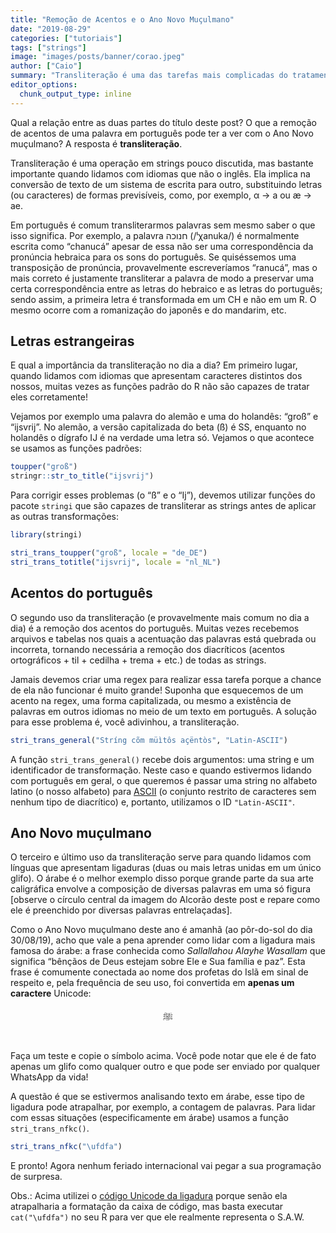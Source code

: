 ```yaml
---
title: "Remoção de Acentos e o Ano Novo Muçulmano"
date: "2019-08-29"
categories: ["tutoriais"]
tags: ["strings"]
image: "images/posts/banner/corao.jpeg"
author: ["Caio"]
summary: "Transliteração é uma das tarefas mais complicadas do tratamento de strings, mas o pacote stringi pode nos salvar."
editor_options: 
  chunk_output_type: inline
---
```


Qual a relação entre as duas partes do título deste post? O que a remoção de
acentos de uma palavra em português pode ter a ver com o Ano Novo muçulmano? A
resposta é **transliteração**.

Transliteração é uma operação em strings pouco discutida, mas bastante
importante quando lidamos com idiomas que não o inglês. Ela implica na conversão
de texto de um sistema de escrita para outro, substituindo letras (ou
caracteres) de formas previsíveis, como, por exemplo, α → a ou æ → ae.

Em português é comum transliterarmos palavras sem mesmo saber o que isso
significa. Por exemplo, a palavra חנוכה (/ˡχanuka/) é normalmente escrita como 
"chanucá" apesar de essa não ser uma correspondência da pronúncia hebraica para
os sons do português. Se quiséssemos uma transposição de pronúncia,
provavelmente escreveríamos "ranucá", mas o mais correto é justamente
transliterar a palavra de modo a preservar uma certa correspondência entre as
letras do hebraico e as letras do português; sendo assim, a primeira letra é
transformada em um CH e não em um R. O mesmo ocorre com a romanização do japonês
e do mandarim, etc.

## Letras estrangeiras

E qual a importância da transliteração no dia a dia? Em primeiro lugar, quando
lidamos com idiomas que apresentam caracteres distintos dos nossos, muitas vezes
as funções padrão do R não são capazes de tratar eles corretamente!

Vejamos por exemplo uma palavra do alemão e uma do holandês: "groß" e "ijsvrij".
No alemão, a versão capitalizada do beta (ß) é SS, enquanto no holandês o
dígrafo IJ é na verdade uma letra só. Vejamos o que acontece se usamos as
funções padrões:

```r
toupper("groß")
stringr::str_to_title("ijsvrij")
```

Para corrigir esses problemas (o "ß" e o "Ij"), devemos utilizar funções do
pacote `stringi` que são capazes de transliterar as strings antes de aplicar
as outras transformações:

```r
library(stringi)

stri_trans_toupper("groß", locale = "de_DE")
stri_trans_totitle("ijsvrij", locale = "nl_NL")
```

## Acentos do português

O segundo uso da transliteração (e provavelmente mais comum no dia a dia) é a
remoção dos acentos do português. Muitas vezes recebemos arquivos e tabelas nos
quais a acentuação das palavras está quebrada ou incorreta, tornando necessária
a remoção dos diacríticos (acentos ortográficos + til + cedilha + trema + etc.)
de todas as strings.

Jamais devemos criar uma regex para realizar essa tarefa porque a chance de ela
não funcionar é muito grande! Suponha que esquecemos de um acento na regex, uma
forma capitalizada, ou mesmo a existência de palavras em outros idiomas no meio
de um texto em português. A solução para esse problema é, você adivinhou, a
transliteração.

```r
stri_trans_general("Stríng cõm müìtôs açëntòs", "Latin-ASCII")
```

A função `stri_trans_general()` recebe dois argumentos: uma string e um
identificador de transformação. Neste caso e quando estivermos lidando com
português em geral, o que queremos é passar uma string no alfabeto latino (o
nosso alfabeto) para [ASCII](https://en.wikipedia.org/wiki/ASCII) (o conjunto
restrito de caracteres sem nenhum tipo de diacrítico) e, portanto, utilizamos o
ID `"Latin-ASCII"`.

## Ano Novo muçulmano

O terceiro e último uso da transliteração serve para quando lidamos com línguas
que apresentam ligaduras (duas ou mais letras unidas em um único glifo). O árabe
é o melhor exemplo disso porque grande parte da sua arte caligráfica envolve a
composição de diversas palavras em uma só figura [observe o círculo central da
imagem do Alcorão deste post e repare como ele é preenchido por diversas
palavras entrelaçadas].

Como o Ano Novo muçulmano deste ano é amanhã (ao pôr-do-sol do dia 30/08/19),
acho que vale a pena aprender como lidar com a ligadura mais famosa do árabe:
a frase conhecida como _Sallallahou Alayhe Wasallam_ que significa "bênçãos de
Deus estejam sobre Ele e Sua família e paz". Esta frase é comumente conectada ao
nome dos profetas do Islã em sinal de respeito e, pela frequência de seu uso,
foi convertida em **apenas um caractere** Unicode:

<center style = "margin-bottom: 40px;">ﷺ</center>


Faça um teste e copie o símbolo acima. Você pode notar que ele é de fato apenas
um glifo como qualquer outro e que pode ser enviado por qualquer WhatsApp da
vida!

A questão é que se estivermos analisando texto em árabe, esse tipo de ligadura
pode atrapalhar, por exemplo, a contagem de palavras. Para lidar com essas
situações (especificamente em árabe) usamos a função `stri_trans_nfkc()`.

```r
stri_trans_nfkc("\ufdfa")
```

E pronto! Agora nenhum feriado internacional vai pegar a sua programação de
surpresa.

Obs.: Acima utilizei o
[código Unicode da ligadura](https://www.utf8icons.com/character/65018/arabic-ligature-sallallahou-alayhe-wasallam)
porque senão ela atrapalharia a formatação da caixa de código,
mas basta executar `cat("\ufdfa")` no seu R para ver que ele realmente
representa o S.A.W.
